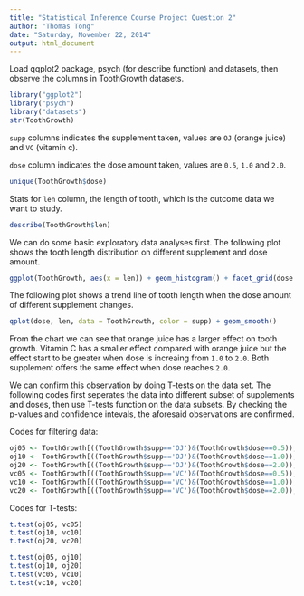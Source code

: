 ```yaml
---
title: "Statistical Inference Course Project Question 2"
author: "Thomas Tong"
date: "Saturday, November 22, 2014"
output: html_document
---
```


Load qqplot2 package, psych (for describe function) and datasets, then observe the columns in  ToothGrowth datasets.

```r
library("ggplot2")
library("psych")
library("datasets")
str(ToothGrowth)
```

`supp` columns indicates the supplement taken, values are `OJ` (orange juice) and `VC` (vitamin c).

`dose` column indicates the dose amount taken, values are `0.5`, `1.0` and `2.0`.

```r
unique(ToothGrowth$dose)
```

Stats for `len` column, the length of tooth, which is the outcome data we want to study.

```r
describe(ToothGrowth$len)
```

We can do some basic exploratory data analyses first. The following plot shows the tooth length distribution on different supplement and dose amount.

```r
ggplot(ToothGrowth, aes(x = len)) + geom_histogram() + facet_grid(dose ~ supp) + xlab("tooth length")
```

The following plot shows a trend line of tooth length when the dose amount of different supplement changes.

```r
qplot(dose, len, data = ToothGrowth, color = supp) + geom_smooth()
```

From the chart we can see that orange juice has a larger effect on tooth growth. Vitamin C has a smaller effect compared with orange juice but the effect start to be greater when dose is increaing from `1.0` to `2.0`. Both supplement offers the same effect when dose reaches `2.0`.

We can confirm this observation by doing T-tests on the data set. The following codes first seperates the data into different subset of supplements and doses, then use T-tests function on the data subsets. By checking the p-values and confidence intevals, the aforesaid observations are confirmed.

Codes for filtering data:

```r
oj05 <- ToothGrowth[((ToothGrowth$supp=='OJ')&(ToothGrowth$dose==0.5)),'len']
oj10 <- ToothGrowth[((ToothGrowth$supp=='OJ')&(ToothGrowth$dose==1.0)),'len']
oj20 <- ToothGrowth[((ToothGrowth$supp=='OJ')&(ToothGrowth$dose==2.0)),'len']
vc05 <- ToothGrowth[((ToothGrowth$supp=='VC')&(ToothGrowth$dose==0.5)),'len']
vc10 <- ToothGrowth[((ToothGrowth$supp=='VC')&(ToothGrowth$dose==1.0)),'len']
vc20 <- ToothGrowth[((ToothGrowth$supp=='VC')&(ToothGrowth$dose==2.0)),'len']
```

Codes for T-tests:

```r
t.test(oj05, vc05)
t.test(oj10, vc10)
t.test(oj20, vc20)

t.test(oj05, oj10)
t.test(oj10, oj20)
t.test(vc05, vc10)
t.test(vc10, vc20)
```